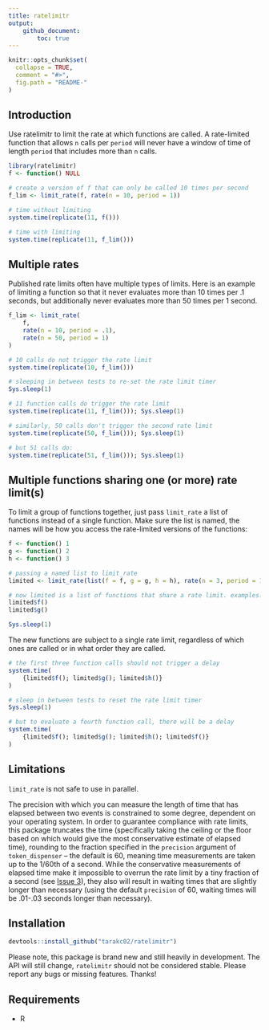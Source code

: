 ```yaml
---
title: ratelimitr
output: 
    github_document:
        toc: true
---
```


<!-- README.md is generated from README.Rmd. Please edit that file -->

```r
knitr::opts_chunk$set(
  collapse = TRUE,
  comment = "#>",
  fig.path = "README-"
)
```

## Introduction
Use ratelimitr to limit the rate at which functions are called. A rate-limited function that allows `n` calls per `period` will never have a window of time of length `period` that includes more than `n` calls. 

```r
library(ratelimitr)
f <- function() NULL

# create a version of f that can only be called 10 times per second
f_lim <- limit_rate(f, rate(n = 10, period = 1))

# time without limiting
system.time(replicate(11, f()))

# time with limiting
system.time(replicate(11, f_lim()))
```

## Multiple rates

Published rate limits often have multiple types of limits. Here is an example of limiting a function so that it never evaluates more than 10 times per .1 seconds, but additionally never evaluates more than 50 times per 1 second. 

```r
f_lim <- limit_rate(
    f, 
    rate(n = 10, period = .1), 
    rate(n = 50, period = 1)
)

# 10 calls do not trigger the rate limit
system.time(replicate(10, f_lim()))

# sleeping in between tests to re-set the rate limit timer
Sys.sleep(1)

# 11 function calls do trigger the rate limit
system.time(replicate(11, f_lim())); Sys.sleep(1)

# similarly, 50 calls don't trigger the second rate limit
system.time(replicate(50, f_lim())); Sys.sleep(1)

# but 51 calls do:
system.time(replicate(51, f_lim())); Sys.sleep(1)
```

## Multiple functions sharing one (or more) rate limit(s)

To limit a group of functions together, just pass `limit_rate` a list of functions instead of a single function. Make sure the list is named, the names will be how you access the rate-limited versions of the functions:

```r
f <- function() 1
g <- function() 2
h <- function() 3

# passing a named list to limit_rate
limited <- limit_rate(list(f = f, g = g, h = h), rate(n = 3, period = 1))

# now limited is a list of functions that share a rate limit. examples:
limited$f()
limited$g()
```

```r
Sys.sleep(1)
```

The new functions are subject to a single rate limit, regardless of which ones are called or in what order they are called.

```r
# the first three function calls should not trigger a delay
system.time(
    {limited$f(); limited$g(); limited$h()}
)

# sleep in between tests to reset the rate limit timer
Sys.sleep(1)

# but to evaluate a fourth function call, there will be a delay
system.time(
    {limited$f(); limited$g(); limited$h(); limited$f()}
)
```

## Limitations

`limit_rate` is not safe to use in parallel. 

The precision with which you can measure the length of time that has elapsed between two events is constrained to some degree, dependent on your operating system. In order to guarantee compliance with rate limits, this package truncates the time (specifically taking the ceiling or the floor based on which would give the most conservative estimate of elapsed time), rounding to the fraction specified in the `precision` argument of `token_dispenser` -- the default is 60, meaning time measurements are taken up to the 1/60th of a second. While the conservative measurements of elapsed time make it impossible to overrun the rate limit by a tiny fraction of a second (see [Issue 3](https://github.com/tarakc02/ratelimitr/issues/3)), they also will result in waiting times that are slightly longer than necessary (using the default `precision` of 60, waiting times will be .01-.03 seconds longer than necessary). 

## Installation

```r
devtools::install_github("tarakc02/ratelimitr")
```

Please note, this package is brand new and still heavily in development. The API will still change, `ratelimitr` should not be considered stable. Please report any bugs or missing features. Thanks!

## Requirements
* R

